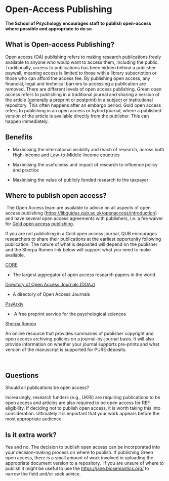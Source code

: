 # Open-Access Publishing 

**The School of Psychology encourages staff to publish open-access where possible and appropriate to do so** 

## What is Open-access Publishing?  

Open access (OA) publishing refers to making research publications freely available to anyone who would want to access them, including the public. Traditionally, access to publications has been hidden behind a publisher paywall, meaning access is limited to those with a library subscription or those who can afford the access fee. By publishing open access, any financial, legal and technical barriers to accessing a publication are removed. There are different levels of open access publishing. Green open access refers to publishing in a traditional journal and sharing a version of the article (generally a preprint or postprint) in a subject or institutional repository. This often happens after an embargo period. Gold open access refers to publishing in an open access or hybrid journal, where a published version of the article is available directly from the publisher. This can happen immediately. 

## Benefits 

-   Maximising the international visibility and reach of research, across both High-Income and Low-to-Middle-Income countries    

-   Maximising the usefulness and impact of research to influence policy and practice   

-   Maximising the value of publicly funded research to the taxpayer 

## Where to publish open access? 

 The Open Access team are available to advise on all aspects of open access publishing (<https://libguides.qub.ac.uk/openaccess/introduction>) and have several open access agreements with publishers, i.e. a fee waiver for [Gold open access publishing](https://libguides.qub.ac.uk/openaccess/Gold).  

If you are not publishing in a Gold open access journal, QUB encourages researchers to share their publications at the earliest opportunity following publication. The nature of what is deposited will depend on the publisher and the Sherpa Romeo link below will support what you need to make available.  

[CORE](https://core.ac.uk/) 

-   The largest aggregator of open access research papers in the world 

[Directory of Open Access Journals (DOAJ)](https://www.doaj.org/) 

-   A directory of Open Access Journals  

[PsyArxiv](https://psyarxiv.com/) 

-    A free preprint service for the psychological sciences 

[Sherpa Romeo](https://v2.sherpa.ac.uk/romeo/) 

An online resource that provides summaries of publisher copyright and open access archiving policies on a journal-by-journal basis. It will also provide information on whether your journal supports pre-prints and what version of the manuscript is supported for PURE deposits.  

 

## Questions 

Should all publications be open access?  

Increasingly, research funders (e.g., UKRI) are requiring publications to be open access and articles are also required to be open access for REF eligibility. If deciding not to publish open access, it is worth taking this into consideration. Ultimately it is important that your work appears before the most appropriate audience. 

## Is it extra work? 

Yes and no. The decision to publish open access can be incorporated into your decision-making process on where to publish. If publishing Green open access, there is a small amount of work involved in uploading the appropriate document version to a repository.  If you are unsure of where to publish it might be useful to use the <https://jane.biosemantics.org/> to narrow the field and/or seek advice. 

